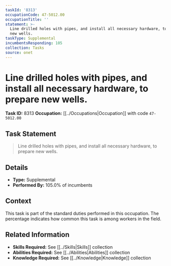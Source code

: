```yaml
---
taskId: '8313'
occupationCode: 47-5012.00
occupationTitle: ''
statement: >-
  Line drilled holes with pipes, and install all necessary hardware, to prepare
  new wells.
taskType: Supplemental
incumbentsResponding: 105
collection: Tasks
source: onet
---
```

# Line drilled holes with pipes, and install all necessary hardware, to prepare new wells.

**Task ID:** 8313
**Occupation:** [[../Occupations|Occupation]] with code `47-5012.00`

## Task Statement

> Line drilled holes with pipes, and install all necessary hardware, to prepare new wells.

## Details

- **Type:** Supplemental
- **Performed By:** 105.0% of incumbents

## Context

This task is part of the standard duties performed in this occupation. The percentage indicates how common this task is among workers in the field.

## Related Information

- **Skills Required:** See [[../Skills|Skills]] collection
- **Abilities Required:** See [[../Abilities|Abilities]] collection
- **Knowledge Required:** See [[../Knowledge|Knowledge]] collection
